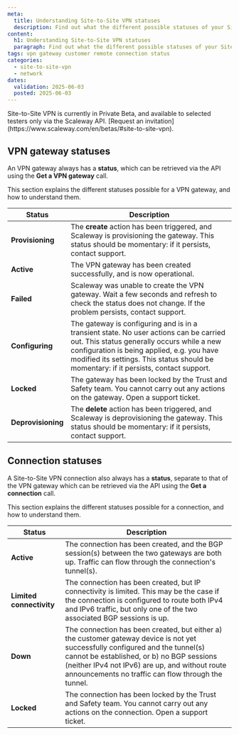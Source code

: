 ```yaml
---
meta:
  title: Understanding Site-to-Site VPN statuses
  description: Find out what the different possible statuses of your Site-to-Site VPN gateways and connections mean, and how to take action based on these statuses when necessary.
content:
  h1: Understanding Site-to-Site VPN statuses
  paragraph: Find out what the different possible statuses of your Site-to-Site VPN gateways and connections mean, and how to take action based on these statuses when necessary.
tags: vpn gateway customer remote connection status
categories: 
  - site-to-site-vpn
  - network
dates:
  validation: 2025-06-03
  posted: 2025-06-03
---
```


<Message type="note">
Site-to-Site VPN is currently in Private Beta, and available to selected testers only via the Scaleway API. [Request an invitation](https://www.scaleway.com/en/betas/#site-to-site-vpn).
</Message>

## VPN gateway statuses

An VPN gateway always has a **status**, which can be retrieved via the API using the **Get a VPN gateway** call.

This section explains the different statuses possible for a VPN gateway, and how to understand them.

| **Status**             | **Description**                         | 
|------------------------|-----------------------------------------|
| **Provisioning**       | The **create** action has been triggered, and Scaleway is provisioning the gateway. This status should be momentary: if it persists, contact support. |
| **Active**             | The VPN gateway has been created successfully, and is now operational. |
| **Failed**             | Scaleway was unable to create the VPN gateway. Wait a few seconds and refresh to check the status does not change. If the problem persists, contact support. |
| **Configuring**        | The gateway is configuring and is in a transient state. No user actions can be carried out. This status generally occurs while a new configuration is being applied, e.g. you have modified its settings. This status should be momentary: if it persists, contact support. |
| **Locked**             | The gateway has been locked by the Trust and Safety team. You cannot carry out any actions on the gateway. Open a support ticket. |
| **Deprovisioning**     |The **delete** action has been triggered, and Scaleway is deprovisioning the gateway. This status should be momentary: if it persists, contact support. |

## Connection statuses

A Site-to-Site VPN connection also always has a **status**, separate to that of the VPN gateway which can be retrieved via the API using the **Get a connection** call.

This section explains the different statuses possible for a connection, and how to understand them.

| **Status**             | **Description**                         | 
|------------------------|-----------------------------------------|
| **Active**             | The connection has been created, and the BGP session(s) between the two gateways are both up. Traffic can flow through the connection's tunnel(s). |
| **Limited connectivity**   | The connection has been created, but IP connectivity is limited. This may be the case if the connection is configured to route both IPv4 and IPv6 traffic, but only one of the two associated BGP sessions is up. |
| **Down**       | The connection has been created, but either a) the customer gateway device is not yet successfully configured and the tunnel(s) cannot be established, or b) no BGP sessions (neither IPv4 not IPv6) are up, and without route announcements no traffic can flow through the tunnel.|
| **Locked**             | The connection has been locked by the Trust and Safety team. You cannot carry out any actions on the connection. Open a support ticket. |